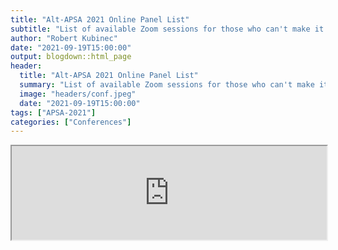 ```yaml
---
title: "Alt-APSA 2021 Online Panel List"
subtitle: "List of available Zoom sessions for those who can't make it."
author: "Robert Kubinec"
date: "2021-09-19T15:00:00"
output: blogdown::html_page
header:
  title: "Alt-APSA 2021 Online Panel List"
  summary: "List of available Zoom sessions for those who can't make it."
  image: "headers/conf.jpeg"
  date: "2021-09-19T15:00:00"
tags: ["APSA-2021"]
categories: ["Conferences"]
---
```


<iframe width="100%" height="150" name="iframe" src="https://docs.google.com/spreadsheets/d/e/2PACX-1vTwMzInCeY7DL4O2-3PhnD2xVyeFNmTiEi7mmLbjpVqbVe5FrFPLUdN6Snn89y1yYGiIuzqFrIeU4Ad/pubhtml?widget=true&amp;headers=false"></iframe>
